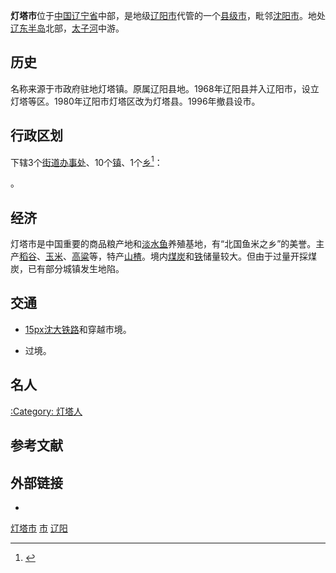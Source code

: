 {{Infobox China County
| county = 灯塔市
| usedname = 
| nameorigin = 
| Photo = 
| Photoname = 
| map = ChinaLiaoyangDengta.png
| map_caption = 灯塔市在辽阳市的位置
| Pinyin =  Dēngtǎ Shì
| Belong = [[辽宁省|辽宁省]][[辽阳市|辽阳市]]
| Types = [[县级市|县级市]]
| admincode =  
| founded = 1996年撤县设市
| seat = 兆麟东路2号
| officerTitle = 
| officer = 
| officerTitle2 = 
| officer2 = 
| division = 16
| town = 12
| township = 1
| subdistrict = 3
| dialect = 
| post code = 111300
| phone code = 0419
| coordinate = 
| area = 1331
| area land = 
| area water = 
| census yr = 2002年
| pop = 51万人
| density =  
| GDP = 
| GDP_as_of = 
| GDPPC = 
| carlicense = 辽K
| web = www.dengta.gov.cn
| web_title = 灯塔市政府网
}}

'''灯塔市'''位于[[中国|中国]][[辽宁省|辽宁省]]中部，是地级[[辽阳市|辽阳市]]代管的一个[[县级市|县级市]]，毗邻[[沈阳市|沈阳市]]。地处[[辽东半岛|辽东半岛]]北部，[[太子河|太子河]]中游。

==历史==
名称来源于市政府驻地灯塔镇。原属辽阳县地。1968年辽阳县并入辽阳市，设立灯塔等区。1980年辽阳市灯塔区改为灯塔县。1996年撤县设市。

== 行政区划 ==
{{PAGENAMEBASE}}下辖3个[[街道办事处|街道办事处]]、10个[[行政建制镇|镇]]、1个[[乡_(中华人民共和国)|乡]]<ref>{{PRC admin/ref sgc|21/10/81}}</ref>：

{{PRC admin/children|21/10/81}}。

==经济==
灯塔市是中国重要的商品粮产地和[[淡水鱼|淡水鱼]]养殖基地，有“北国鱼米之乡”的美誉。主产[[稻谷|稻谷]]、[[玉米|玉米]]、[[高粱|高粱]]等，特产[[山楂|山楂]]。境内[[煤炭|煤炭]]和[[铁|铁]]储量较大。但由于过量开採煤炭，已有部分城镇发生地陷。

==交通==
* [[file:China_Railways.svg|15px]][[沈大铁路|沈大铁路]]和{{China Expwy Name|G15|[[沈大高速公路|沈大高速公路]]}}穿越市境。
* {{中国国道名|202}}过境。

==名人==
[[:Category:_灯塔人|:Category: 灯塔人]]

== 参考文献 ==
{{Wikisource|民政部关于辽宁省撤销灯塔县设立灯塔市的批复}}
{{reflist}}

== 外部链接 ==
* {{Official website|http://www.dengta.gov.cn/|name=灯塔市人民政府}}

{{灯塔市行政区划}}
{{辽阳市行政区划}}
{{辽宁行政区划}}

[[Category:灯塔市|]]
[[Category:辽阳区县市|市]]
[[Category:辽宁县级市|辽阳]]